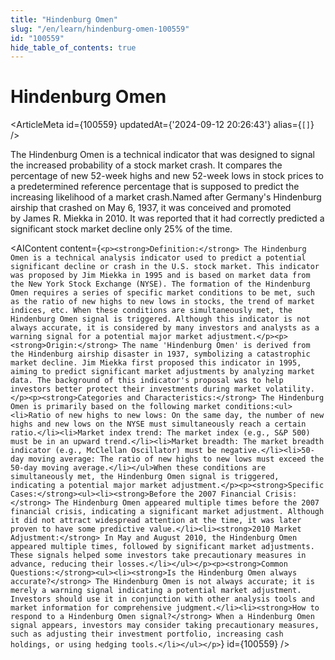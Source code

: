 ```yaml
---
title: "Hindenburg Omen"
slug: "/en/learn/hindenburg-omen-100559"
id: "100559"
hide_table_of_contents: true
---
```



# Hindenburg Omen

<ArticleMeta id={100559} updatedAt={'2024-09-12 20:26:43'} alias={`[]`} />
<div className='border-solid border-b border-t-0 my-4 border-[var(--ifm-color-gray-300)]' />

The Hindenburg Omen is a technical indicator that was designed to signal the increased probability of a stock market crash. It compares the percentage of new 52-week highs and new 52-week lows in stock prices to a predetermined reference percentage that is supposed to predict the increasing likelihood of a market crash.Named after Germany's Hindenburg airship that crashed on May 6, 1937, it was conceived and promoted by James R. Miekka in 2010. It was reported that it had correctly predicted a significant stock market decline only 25% of the time.

<AIContent content={`<p><strong>Definition:</strong> The Hindenburg Omen is a technical analysis indicator used to predict a potential significant decline or crash in the U.S. stock market. This indicator was proposed by Jim Miekka in 1995 and is based on market data from the New York Stock Exchange (NYSE). The formation of the Hindenburg Omen requires a series of specific market conditions to be met, such as the ratio of new highs to new lows in stocks, the trend of market indices, etc. When these conditions are simultaneously met, the Hindenburg Omen signal is triggered. Although this indicator is not always accurate, it is considered by many investors and analysts as a warning signal for a potential major market adjustment.</p><p><strong>Origin:</strong> The name 'Hindenburg Omen' is derived from the Hindenburg airship disaster in 1937, symbolizing a catastrophic market decline. Jim Miekka first proposed this indicator in 1995, aiming to predict significant market adjustments by analyzing market data. The background of this indicator's proposal was to help investors better protect their investments during market volatility.</p><p><strong>Categories and Characteristics:</strong> The Hindenburg Omen is primarily based on the following market conditions:<ul><li>Ratio of new highs to new lows: On the same day, the number of new highs and new lows on the NYSE must simultaneously reach a certain ratio.</li><li>Market index trend: The market index (e.g., S&P 500) must be in an upward trend.</li><li>Market breadth: The market breadth indicator (e.g., McClellan Oscillator) must be negative.</li><li>50-day moving average: The ratio of new highs to new lows must exceed the 50-day moving average.</li></ul>When these conditions are simultaneously met, the Hindenburg Omen signal is triggered, indicating a potential major market adjustment.</p><p><strong>Specific Cases:</strong><ul><li><strong>Before the 2007 Financial Crisis:</strong> The Hindenburg Omen appeared multiple times before the 2007 financial crisis, indicating a significant market adjustment. Although it did not attract widespread attention at the time, it was later proven to have some predictive value.</li><li><strong>2010 Market Adjustment:</strong> In May and August 2010, the Hindenburg Omen appeared multiple times, followed by significant market adjustments. These signals helped some investors take precautionary measures in advance, reducing their losses.</li></ul></p><p><strong>Common Questions:</strong><ul><li><strong>Is the Hindenburg Omen always accurate?</strong> The Hindenburg Omen is not always accurate; it is merely a warning signal indicating a potential market adjustment. Investors should use it in conjunction with other analysis tools and market information for comprehensive judgment.</li><li><strong>How to respond to a Hindenburg Omen signal?</strong> When a Hindenburg Omen signal appears, investors may consider taking precautionary measures, such as adjusting their investment portfolio, increasing cash holdings, or using hedging tools.</li></ul></p>`} id={100559} />
